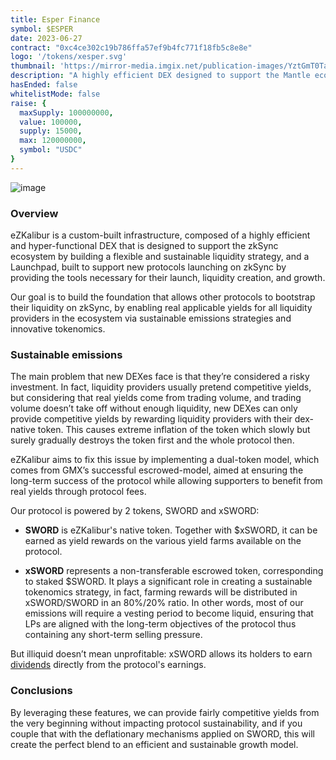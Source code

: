 ```yaml
---
title: Esper Finance
symbol: $ESPER
date: 2023-06-27
contract: "0xc4ce302c19b786ffa57ef9b4fc771f18fb5c8e8e"
logo: '/tokens/xesper.svg'
thumbnail: 'https://mirror-media.imgix.net/publication-images/YztGmT0Ta6DyMPKhReJrV.png?height=960&width=1920&h=960&w=1920&auto=compress'
description: "A highly efficient DEX designed to support the Mantle ecosystem by building a sustainable liquidity strategy"
hasEnded: false
whitelistMode: false
raise: {
  maxSupply: 100000000,
  value: 100000,
  supply: 15000,
  max: 120000000,
  symbol: "USDC"
}
---
```


![image](https://mirror-media.imgix.net/publication-images/YztGmT0Ta6DyMPKhReJrV.png?height=960&width=1920&h=960&w=1920&auto=compress)

### Overview
eZKalibur is a custom-built infrastructure, composed of a highly efficient and hyper-functional DEX that is designed to support the zkSync ecosystem by building a flexible and sustainable liquidity strategy, and a Launchpad, built to support new protocols launching on zkSync by providing the tools necessary for their launch, liquidity creation, and growth.

Our goal is to build the foundation that allows other protocols to bootstrap their liquidity on zkSync, by enabling real applicable yields for all liquidity providers in the ecosystem via sustainable emissions strategies and innovative tokenomics.

### Sustainable emissions
The main problem that new DEXes face is that they’re considered a risky investment. In fact, liquidity providers usually pretend competitive yields, but considering that real yields come from trading volume, and trading volume doesn’t take off without enough liquidity, new DEXes can only provide competitive yields by rewarding liquidity providers with their dex-native token. This causes extreme inflation of the token which slowly but surely gradually destroys the token first and the whole protocol then.

eZKalibur aims to fix this issue by implementing a dual-token model, which comes from GMX’s successful escrowed-model, aimed at ensuring the long-term success of the protocol while allowing supporters to benefit from real yields through protocol fees.

Our protocol is powered by 2 tokens, SWORD and xSWORD:
- **SWORD** is eZKalibur's native token.
Together with $xSWORD, it can be earned as yield rewards on the various yield farms available on the protocol.

- **xSWORD** represents a non-transferable escrowed token, corresponding to staked $SWORD.
It plays a significant role in creating a sustainable tokenomics strategy, in fact, farming rewards will be distributed in xSWORD/SWORD in an 80%/20% ratio. In other words, most of our emissions will require a vesting period to become liquid, ensuring that LPs are aligned with the long-term objectives of the protocol thus containing any short-term selling pressure.

But illiquid doesn’t mean unprofitable: xSWORD allows its holders to earn [dividends][1] directly from the protocol's earnings.

### Conclusions
By leveraging these features, we can provide fairly competitive yields from the very beginning without impacting protocol sustainability, and if you couple that with the deflationary mechanisms applied on SWORD, this will create the perfect blend to an efficient and sustainable growth model.

<br/>

[1]: https://wikipedia.org "dividends"
